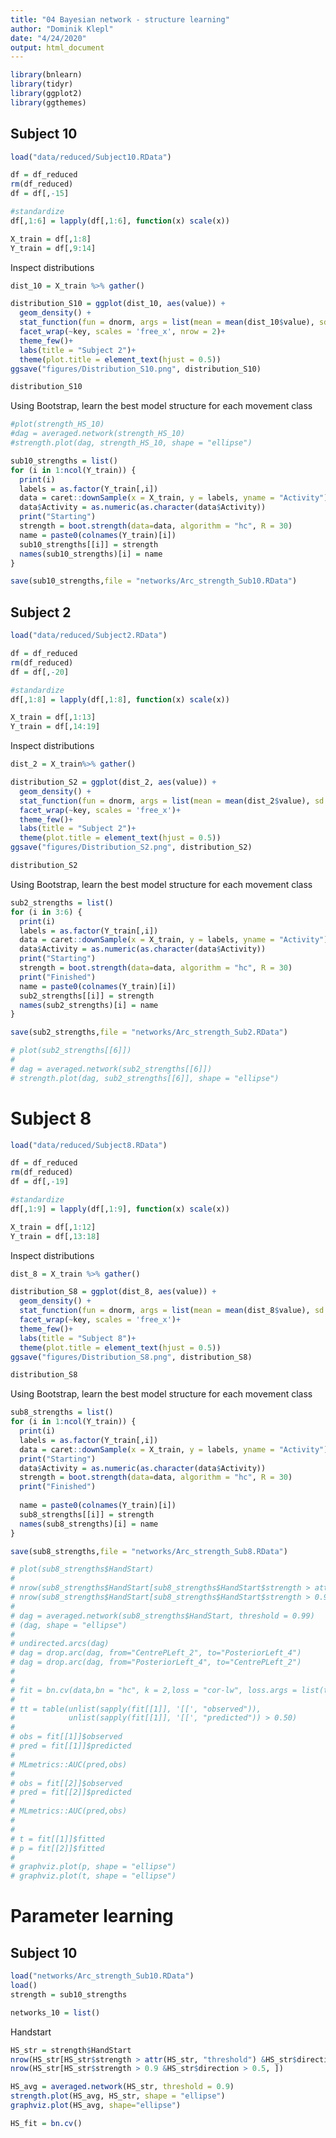 ```yaml
---
title: "04 Bayesian network - structure learning"
author: "Dominik Klepl"
date: "4/24/2020"
output: html_document
---
```


```r
library(bnlearn)
library(tidyr)
library(ggplot2)
library(ggthemes)
```

## Subject 10
```r
load("data/reduced/Subject10.RData")

df = df_reduced
rm(df_reduced)
df = df[,-15]

#standardize
df[,1:6] = lapply(df[,1:6], function(x) scale(x))

X_train = df[,1:8]
Y_train = df[,9:14]
```

Inspect distributions
```r
dist_10 = X_train %>% gather()

distribution_S10 = ggplot(dist_10, aes(value)) + 
  geom_density() + 
  stat_function(fun = dnorm, args = list(mean = mean(dist_10$value), sd = sd(dist_10$value)),color="blue")+
  facet_wrap(~key, scales = 'free_x', nrow = 2)+
  theme_few()+
  labs(title = "Subject 2")+
  theme(plot.title = element_text(hjust = 0.5))
ggsave("figures/Distribution_S10.png", distribution_S10)

distribution_S10
```


Using Bootstrap, learn the best model structure for each movement class
```r

#plot(strength_HS_10)
#dag = averaged.network(strength_HS_10)
#strength.plot(dag, strength_HS_10, shape = "ellipse")

sub10_strengths = list()
for (i in 1:ncol(Y_train)) {
  print(i)
  labels = as.factor(Y_train[,i])
  data = caret::downSample(x = X_train, y = labels, yname = "Activity")
  data$Activity = as.numeric(as.character(data$Activity))
  print("Starting")
  strength = boot.strength(data=data, algorithm = "hc", R = 30)
  name = paste0(colnames(Y_train)[i])
  sub10_strengths[[i]] = strength
  names(sub10_strengths)[i] = name
}

save(sub10_strengths,file = "networks/Arc_strength_Sub10.RData")
```

## Subject 2
```r
load("data/reduced/Subject2.RData")

df = df_reduced
rm(df_reduced)
df = df[,-20]

#standardize
df[,1:8] = lapply(df[,1:8], function(x) scale(x))

X_train = df[,1:13]
Y_train = df[,14:19]
```

Inspect distributions
```r
dist_2 = X_train%>% gather()

distribution_S2 = ggplot(dist_2, aes(value)) + 
  geom_density() + 
  stat_function(fun = dnorm, args = list(mean = mean(dist_2$value), sd = sd(dist_2$value)),color="blue")+
  facet_wrap(~key, scales = 'free_x')+
  theme_few()+
  labs(title = "Subject 2")+
  theme(plot.title = element_text(hjust = 0.5))
ggsave("figures/Distribution_S2.png", distribution_S2)

distribution_S2
```

Using Bootstrap, learn the best model structure for each movement class
```r
sub2_strengths = list()
for (i in 3:6) {
  print(i)
  labels = as.factor(Y_train[,i])
  data = caret::downSample(x = X_train, y = labels, yname = "Activity")
  data$Activity = as.numeric(as.character(data$Activity))
  print("Starting")
  strength = boot.strength(data=data, algorithm = "hc", R = 30)
  print("Finished")
  name = paste0(colnames(Y_train)[i])
  sub2_strengths[[i]] = strength
  names(sub2_strengths)[i] = name
}

save(sub2_strengths,file = "networks/Arc_strength_Sub2.RData")

# plot(sub2_strengths[[6]])
# 
# dag = averaged.network(sub2_strengths[[6]])
# strength.plot(dag, sub2_strengths[[6]], shape = "ellipse")
```

# Subject 8
```r
load("data/reduced/Subject8.RData")

df = df_reduced
rm(df_reduced)
df = df[,-19]

#standardize
df[,1:9] = lapply(df[,1:9], function(x) scale(x))

X_train = df[,1:12]
Y_train = df[,13:18]
```

Inspect distributions
```r
dist_8 = X_train %>% gather()

distribution_S8 = ggplot(dist_8, aes(value)) + 
  geom_density() + 
  stat_function(fun = dnorm, args = list(mean = mean(dist_8$value), sd = sd(dist_8$value)),color="blue")+
  facet_wrap(~key, scales = 'free_x')+
  theme_few()+
  labs(title = "Subject 8")+
  theme(plot.title = element_text(hjust = 0.5))
ggsave("figures/Distribution_S8.png", distribution_S8)

distribution_S8
```

Using Bootstrap, learn the best model structure for each movement class
```r
sub8_strengths = list()
for (i in 1:ncol(Y_train)) {
  print(i)
  labels = as.factor(Y_train[,i])
  data = caret::downSample(x = X_train, y = labels, yname = "Activity")
  print("Starting")
  data$Activity = as.numeric(as.character(data$Activity))
  strength = boot.strength(data=data, algorithm = "hc", R = 30)
  print("Finished")
  
  name = paste0(colnames(Y_train)[i])
  sub8_strengths[[i]] = strength
  names(sub8_strengths)[i] = name
}

save(sub8_strengths,file = "networks/Arc_strength_Sub8.RData")

```

```r
# plot(sub8_strengths$HandStart)
# 
# nrow(sub8_strengths$HandStart[sub8_strengths$HandStart$strength > attr(sub8_strengths$HandStart, "threshold") &sub8_strengths$HandStart$direction > 0.5, ])
# nrow(sub8_strengths$HandStart[sub8_strengths$HandStart$strength > 0.99 &sub8_strengths$HandStart$direction > 0.5, ])
# 
# dag = averaged.network(sub8_strengths$HandStart, threshold = 0.99)
# (dag, shape = "ellipse")
# 
# undirected.arcs(dag)
# dag = drop.arc(dag, from="CentrePLeft_2", to="PosteriorLeft_4")
# dag = drop.arc(dag, from="PosteriorLeft_4", to="CentrePLeft_2")
# 
# 
# fit = bn.cv(data,bn = "hc", k = 2,loss = "cor-lw", loss.args = list(target = "Activity"), )
# 
# tt = table(unlist(sapply(fit[[1]], '[[', "observed")),
#            unlist(sapply(fit[[1]], '[[', "predicted")) > 0.50)
# 
# obs = fit[[1]]$observed
# pred = fit[[1]]$predicted
# 
# MLmetrics::AUC(pred,obs)
# 
# obs = fit[[2]]$observed
# pred = fit[[2]]$predicted
# 
# MLmetrics::AUC(pred,obs)
# 
# 
# t = fit[[1]]$fitted
# p = fit[[2]]$fitted
# 
# graphviz.plot(p, shape = "ellipse")
# graphviz.plot(t, shape = "ellipse")
```

# Parameter learning
## Subject 10
```r
load("networks/Arc_strength_Sub10.RData")
load()
strength = sub10_strengths

networks_10 = list()
```

Handstart
```r
HS_str = strength$HandStart
nrow(HS_str[HS_str$strength > attr(HS_str, "threshold") &HS_str$direction > 0.5, ])
nrow(HS_str[HS_str$strength > 0.9 &HS_str$direction > 0.5, ])

HS_avg = averaged.network(HS_str, threshold = 0.9)
strength.plot(HS_avg, HS_str, shape = "ellipse")
graphviz.plot(HS_avg, shape="ellipse")

HS_fit = bn.cv()
```

